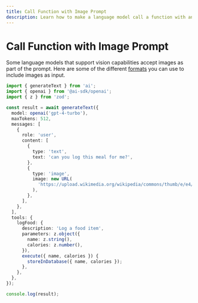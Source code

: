 ```yaml
---
title: Call Function with Image Prompt
description: Learn how to make a language model call a function with an image prompt in a Node.js application.
---
```


# Call Function with Image Prompt

Some language models that support vision capabilities accept images as part of the prompt. Here are some of the different [formats](/docs/reference/ai-sdk-core/generate-text#content-image) you can use to include images as input.

```ts file='index.ts'
import { generateText } from 'ai';
import { openai } from '@ai-sdk/openai';
import { z } from 'zod';

const result = await generateText({
  model: openai('gpt-4-turbo'),
  maxTokens: 512,
  messages: [
    {
      role: 'user',
      content: [
        {
          type: 'text',
          text: 'can you log this meal for me?',
        },
        {
          type: 'image',
          image: new URL(
            'https://upload.wikimedia.org/wikipedia/commons/thumb/e/e4/Cheeseburger_%2817237580619%29.jpg/640px-Cheeseburger_%2817237580619%29.jpg',
          ),
        },
      ],
    },
  ],
  tools: {
    logFood: {
      description: 'Log a food item',
      parameters: z.object({
        name: z.string(),
        calories: z.number(),
      }),
      execute({ name, calories }) {
        storeInDatabase({ name, calories });
      },
    },
  },
});

console.log(result);
```
